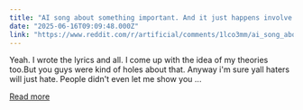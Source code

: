 ```yaml
---
title: "AI song about something important. And it just happens involve Philip Corso. I don't know if it's appropriate or not but I thought it was cool.It's like real dark and Maybe unsettling"
date: "2025-06-16T09:09:48.000Z"
link: "https://www.reddit.com/r/artificial/comments/1lco3mm/ai_song_about_something_important_and_it_just/"
---
```


Yeah. I wrote the lyrics and all. I come up with the idea of my theories too.But you guys were kind of holes about that. Anyway i'm sure yall haters will just hate. People didn't even let me show you ...

[Read more](https://www.reddit.com/r/artificial/comments/1lco3mm/ai_song_about_something_important_and_it_just/)
